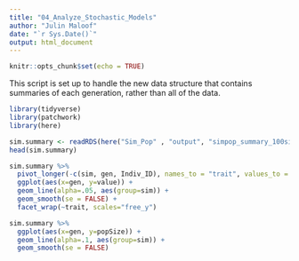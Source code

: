 ```yaml
---
title: "04_Analyze_Stochastic_Models"
author: "Julin Maloof"
date: "`r Sys.Date()`"
output: html_document
---
```


```r
knitr::opts_chunk$set(echo = TRUE)
```

This script is set up to handle the new data structure that contains summaries of each generation, rather than all of the data.

```r
library(tidyverse)
library(patchwork)
library(here)
```


```r
sim.summary <- readRDS(here("Sim_Pop" , "output", "simpop_summary_100sims_100gen_2025-10-08.Rds"))
head(sim.summary)
```

```r
sim.summary %>%
  pivot_longer(-c(sim, gen, Indiv_ID), names_to = "trait", values_to = "value") %>%
  ggplot(aes(x=gen, y=value)) +
  geom_line(alpha=.05, aes(group=sim)) +
  geom_smooth(se = FALSE) +
  facet_wrap(~trait, scales="free_y")
```

```r
sim.summary %>%
  ggplot(aes(x=gen, y=popSize)) +
  geom_line(alpha=.1, aes(group=sim)) +
  geom_smooth(se = FALSE)
```

